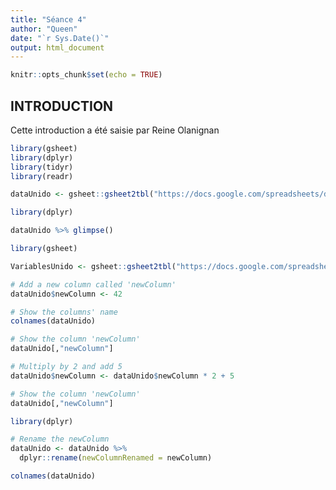 ```yaml
---
title: "Séance 4"
author: "Queen"
date: "`r Sys.Date()`"
output: html_document
---
```


```r
knitr::opts_chunk$set(echo = TRUE)
```


## INTRODUCTION 

Cette introduction a été saisie par Reine Olanignan

```r
library(gsheet)
library(dplyr)
library(tidyr)
library(readr)
```


```r
dataUnido <- gsheet::gsheet2tbl("https://docs.google.com/spreadsheets/d/1uLaXke-KPN28-ESPPoihk8TiXVWp5xuNGHW7w7yqLCc/edit#gid=416085055")
```

```r
library(dplyr)

dataUnido %>% glimpse()
```

```r
library(gsheet)

VariablesUnido <- gsheet::gsheet2tbl("https://docs.google.com/spreadsheets/d/1uLaXke-KPN28-ESPPoihk8TiXVWp5xuNGHW7w7yqLCc/edit#gid=416085055")
```

```r
# Add a new column called 'newColumn'
dataUnido$newColumn <- 42

# Show the columns' name
colnames(dataUnido)
```

```r
# Show the column 'newColumn'
dataUnido[,"newColumn"]
```

```r
# Multiply by 2 and add 5
dataUnido$newColumn <- dataUnido$newColumn * 2 + 5

# Show the column 'newColumn'
dataUnido[,"newColumn"]
```

```r
library(dplyr)

# Rename the newColumn
dataUnido <- dataUnido %>% 
  dplyr::rename(newColumnRenamed = newColumn)

colnames(dataUnido)
```

